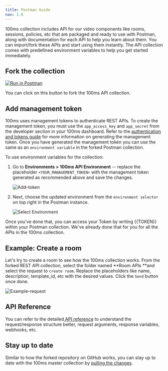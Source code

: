 ```yaml
---
title: Postman Guide
nav: 1.6
---
```


100ms collection includes API for our video components like rooms, sessions, policies, etc that are packaged and ready to use with Postman, along with documentation for each API to help you learn about them. You can import/fork these APIs and start using them instantly. The API collection comes with predefined environment variables to help you get started immediately.

## Fork the collection

[![Run in Postman](https://run.pstmn.io/button.svg)](https://god.gw.postman.com/run-collection/22726679-47dcd974-29d5-4965-a35b-bf9b74a8b25a?action=collection%2Ffork&collection-url=entityId%3D22726679-47dcd974-29d5-4965-a35b-bf9b74a8b25a%26entityType%3Dcollection%26workspaceId%3Dd9145dd6-337b-4761-81d6-21a30b4147a2#?env%5B100ms%20API%20Environment%5D=W3sia2V5IjoiSE9TVCIsInZhbHVlIjoiaHR0cHM6Ly9hcGkuMTAwbXMubGl2ZS92Mi8iLCJlbmFibGVkIjp0cnVlLCJ0eXBlIjoiZGVmYXVsdCIsInNlc3Npb25WYWx1ZSI6Imh0dHBzOi8vYXBpLjEwMG1zLmxpdmUvdjIvIiwic2Vzc2lvbkluZGV4IjowfSx7ImtleSI6IlRPS0VOIiwidmFsdWUiOiI8WU9VUl9NQU5BR0VNRU5UX1RPS0VOPiIsImVuYWJsZWQiOnRydWUsInR5cGUiOiJkZWZhdWx0Iiwic2Vzc2lvblZhbHVlIjoiPFlPVVJfTUFOQUdFTUVOVF9UT0tFTj4iLCJzZXNzaW9uSW5kZXgiOjF9XQ==)

You can click on this button to fork the 100ms API collection.

## Add management token

100ms uses management tokens to authenticate REST APIs. To create the management token, you must use the `app_access_key` and `app_secret` from the developer section in your 100ms dashboard. Refer to the [authentication and tokens guide](https://100ms.live/docs/server-side/v2/introduction/authentication-and-tokens#code-sample-generate-management-token) for more information on generating the management token.
Once you have generated the management token you can use the same as an `environment variable` in the forked Postman collection. 

To use environment variables for the collection:
1. Go to **Environments > 100ms API Environment** -- replace the placeholder `<YOUR_MANAGEMENT_TOKEN>` with the management token generated as recommended above and save the changes.
    
    ![Add-token](/docs/v2/token.png)

2. Next, choose the updated environment from the `environment selector` on top right in the Postman instance. 
    
    ![Select Environment](/docs/v2/env_selector.png)

Once you've done that, you can access your Token by writing {{TOKEN}} within your Postman collection. We've already done that for you for all the APIs in the 100ms collection.

## Example: Create a room

Let's try to create a room to see how the 100ms collection works. From the forked REST API collection, select the folder named **Room APIs **and select the request to `create room`. Replace the placeholders like name, description, template_id, etc with the desired values. Click the `Send` button once done.

![Example-request](/docs/v2/request-response.png)

## API Reference

You can refer to the detailed[ API reference](/server-side/v2/Rooms/object) to understand the request/response structure better, request arguments, response variables, webhooks, etc.

## Stay up to date

Similar to how the forked repository on GitHub works, you can stay up to date with the 100ms master collection by [pulling the changes](https://learning.postman.com/docs/collaborating-in-postman/version-control/#pulling-updates).
